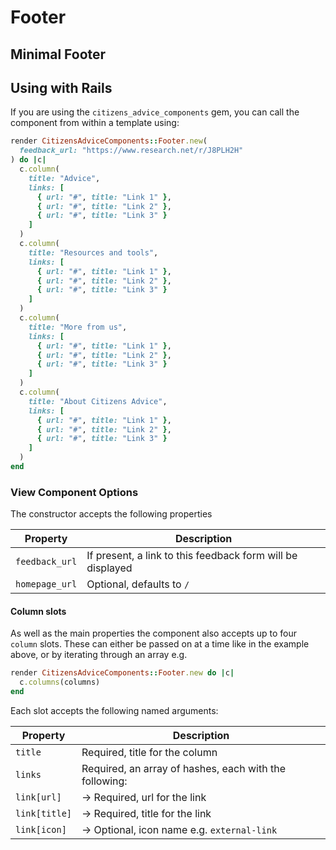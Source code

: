 
<Meta title="Components/Footer" />

# Footer

<Canvas>
  <Story id="components-footer--default" />
</Canvas>

## Minimal Footer

<Canvas>
  <Story id="components-footer--minimal" />
</Canvas>

## Using with Rails

If you are using the `citizens_advice_components` gem, you can call the component from within a template using:

```rb
render CitizensAdviceComponents::Footer.new(
  feedback_url: "https://www.research.net/r/J8PLH2H"
) do |c|
  c.column(
    title: "Advice",
    links: [
      { url: "#", title: "Link 1" },
      { url: "#", title: "Link 2" },
      { url: "#", title: "Link 3" }
    ]
  )
  c.column(
    title: "Resources and tools",
    links: [
      { url: "#", title: "Link 1" },
      { url: "#", title: "Link 2" },
      { url: "#", title: "Link 3" }
    ]
  )
  c.column(
    title: "More from us",
    links: [
      { url: "#", title: "Link 1" },
      { url: "#", title: "Link 2" },
      { url: "#", title: "Link 3" }
    ]
  )
  c.column(
    title: "About Citizens Advice",
    links: [
      { url: "#", title: "Link 1" },
      { url: "#", title: "Link 2" },
      { url: "#", title: "Link 3" }
    ]
  )
end
```

### View Component Options

The constructor accepts the following properties

| Property       | Description                                                |
| -------------- | ---------------------------------------------------------- |
| `feedback_url` | If present, a link to this feedback form will be displayed |
| `homepage_url` | Optional, defaults to `/`                                  |

#### Column slots

As well as the main properties the component also accepts up to four `column` slots.
These can either be passed on at a time like in the example above, or by iterating through an array e.g.

```rb
render CitizensAdviceComponents::Footer.new do |c|
  c.columns(columns)
end
```

Each slot accepts the following named arguments:

| Property      | Description                                            |
| ------------- | ------------------------------------------------------ |
| `title`       | Required, title for the column                         |
| `links`       | Required, an array of hashes, each with the following: |
| `link[url]`   | &rarr; Required, url for the link                      |
| `link[title]` | &rarr; Required, title for the link                    |
| `link[icon]`  | &rarr; Optional, icon name e.g. `external-link`        |
